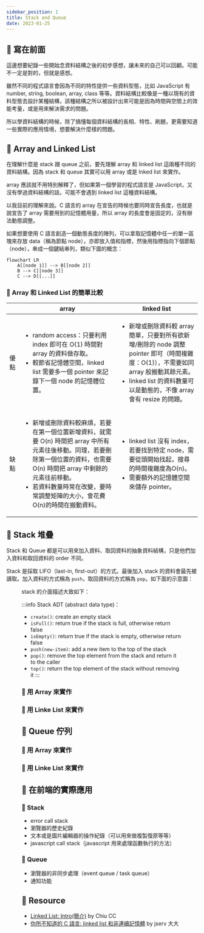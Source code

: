 ```yaml
---
sidebar_position: 1
title: Stack and Queue
date: 2023-01-25
---
```



## 🐳 寫在前面

這邊想要紀錄一些開始念資料結構之後的初步感想，讓未來的自己可以回顧。可能不一定是對的，但就是感想。

雖然不同的程式語言會因為不同的特性提供一些資料型態，比如 JavaScript 有 number, string, boolean, array, class 等等。資料結構比較像是一種以現有的資料型態去設計某種結構，該種結構之所以被設計出來可能是因為時間與空間上的效能考量，或是用來解決需求的問題。

所以學資料結構的時候，除了搞懂每個資料結構的長相、特性、刷題，更需要知道一些實際的應用情境，想要解決什麼樣的問題。

## 🐳 Array and Linked List

在理解什麼是 stack 跟 queue 之前，要先理解 array 和 linked list 這兩種不同的資料結構。因為 stack 和 queue 其實可以用 array 或是 lnked list 來實作。

array 應該就不用特別解釋了，但如果第一個學習的程式語言是 JavaScript，又沒有學過資料結構的話，可能不會遇到 linked list 這種資料結構。

以我目前的理解來說。C 語言的 array 在宣告的時候也要同時宣告長度，也就是說宣告了 array 需要用到的記憶體用量，所以 array 的長度會是固定的，沒有辦法動態調整。

如果想要使用 C 語言創造一個動態長度的陣列，可以拿取記憶體中任一的單一區塊來存放 data（稱為節點 node），亦即放入值和指標，然後用指標指向下個節點（node），串成一個鍵結串列，類似下圖的概念：

```mermaid
flowchart LR
    A[[node 1]] --> B[[node 2]]
    B --> C[[node 3]]
    C --> D[[...]]
```

### 🦀 Array 和 Linked List 的簡單比較

|| array | linked list |
|--|--|--|
| 優點 | <ul><li>random access：只要利用 index 即可在 O(1) 時間對 array 的資料做存取。</li><li>較節省記憶體空間，linked list 需要多一個 pointer 來記錄下一個 node 的記憶體位置。</li></ul> | <ul><li>新增或刪除資料較 array 簡單，只要對所有欲新增/刪除的 node 調整 pointer 即可（時間複雜度：O(1)），不需要如同 array 般搬動其餘元素。</li><li>linked list 的資料數量可以是動態的，不像 array 會有 resize 的問題。</li></ul> |
| 缺點 | <ul><li>新增或刪除資料較麻煩，若要在第一個位置新增資料，就需要 O(n) 時間把 array 中所有元素往後移動。同理，若要刪除第一個位置的資料，也需要 O(n) 時間把 array 中剩餘的元素往前移動。</li><li>若資料數量時常在改變，要時常調整矩陣的大小，會花費O(n)的時間在搬動資料。</li></ul> | <ul><li>linked list 沒有 index，若要找到特定 node，需要從頭開始找起，搜尋的時間複雜度為O(n)。</li><li>需要額外的記憶體空間來儲存 pointer。</li></ul> |

## 🐳 Stack 堆疊

Stack 和 Queue 都是可以用來加入資料、取回資料的抽象資料結構，只是他們加入資料和取回資料的 order 不同。

Stack 是採取 LIFO（last-in, first-out）的方式。最後加入 stack 的資料會最先被讀取。加入資料的方式稱為 `push`，取回資料的方式稱為 `pop`。如下面的示意圖：

<Figure src={StackSvg} caption="圖片來源：維基百科" />

stack 的介面描述大致如下：

:::info
Stack ADT (abstract data type)：
- `create()`: create an empty stack
- `isFull()`: return true if the stack is full, otherwise return false
- `isEmpty()`: return true if the stack is empty, otherwise return false
- `push(new-item)`: add a new item to the top of the stack
- `pop()`: remove the top element from the stack and return it to the caller
- `top()`: return the top element of the stack without removing it
:::

### 🦀 用 Array 來實作

### 🦀 用 Linke List 來實作

## 🐳 Queue 佇列

### 🦀 用 Array 來實作

### 🦀 用 Linke List 來實作

## 🐳 在前端的實際應用

### 🦀 Stack

- error call stack
- 瀏覽器的歷史紀錄
- 文本或是圖片編輯器的操作紀錄（可以用來做複製復原等等）
- javascript call stack（javascript 用來處理函數執行的方法）

### 🦀 Queue

- 瀏覽器的非同步處理（event queue / task queue）
- 通知功能

## 🐳 Resource
- [Linked List: Intro(簡介)](http://alrightchiu.github.io/SecondRound/linked-list-introjian-jie.html) by Chiu CC
- [你所不知道的 C 語言: linked list 和非連續記憶體](https://hackmd.io/@sysprog/c-linked-list) by jserv 大大

